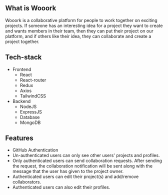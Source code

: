 ## What is Wooork

Wooork is a collaborative platform for people to work together on exciting projects. If someone has an interesting idea for a project they want to create and wants members in their team, then they can put their project on our platform, and if others like their idea, they can collaborate and create a project together.

## Tech-stack

-   Frontend
    -   React
    -   React-router
    -   Redux
    -   Axios
    -   TailwindCSS
-   Backend
    -   NodeJS
    -   ExpressJS
    -   Database
    -   MongoDB

## Features

-   GitHub Authentication
-   Un-authenticated users can only see other users' projects and profiles.
-   Only authenticated users can send collaboration requests. After sending the request, the collaboration notification will be sent along with the message that the user has given to the project owner.
-   Authenticated users can edit their project(s) and add/remove collaborators.
-   Authenticated users can also edit their profiles.
